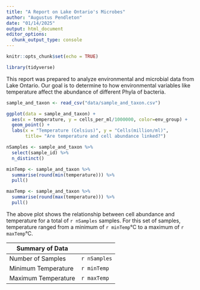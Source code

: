 ```yaml
---
title: "A Report on Lake Ontario's Microbes"
author: "Augustus Pendleton"
date: "01/14/2025"
output: html_document
editor_options: 
  chunk_output_type: console
---
```


```r
knitr::opts_chunk$set(echo = TRUE)
```

```r
library(tidyverse)
```

This report was prepared to analyze environmental and microbial data from Lake Ontario. Our goal is to determine to how environmental variables like temperature affect the abundance of different Phyla of bacteria.

```r
sample_and_taxon <- read_csv("data/sample_and_taxon.csv")
```

```r
ggplot(data = sample_and_taxon) + 
  aes(x = temperature, y = cells_per_ml/1000000, color=env_group) +
  geom_point() +
  labs(x = "Temperature (Celsius)", y = "Cells(million/ml)",
       title= "Are temperature and cell abundance linked?")
```

```r
nSamples <- sample_and_taxon %>%
  select(sample_id) %>%
  n_distinct()

minTemp <- sample_and_taxon %>%
  summarise(round(min(temperature))) %>%
  pull()

maxTemp <- sample_and_taxon %>%
  summarise(round(max(temperature))) %>%
  pull()
```

The above plot shows the relationship between cell abundance and temperature for a total of `r nSamples` samples. For this set of samples, temperature ranged from a minimum of `r minTemp`°C
to a maximum of `r maxTemp`°C.

|Summary of Data|
|------|------|
|Number of Samples|`r nSamples`|
|Minimum Temperature|`r minTemp`|
|Maximum Temperature|`r maxTemp`|
